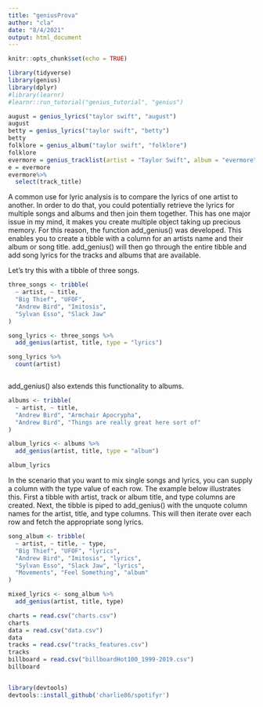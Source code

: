 ```yaml
---
title: "geniusProva"
author: "cla"
date: "8/4/2021"
output: html_document
---
```


```r
knitr::opts_chunk$set(echo = TRUE)
```

```r
library(tidyverse)
library(genius)
library(dplyr)
#library(learnr)
#learnr::run_tutorial("genius_tutorial", "genius")

```


```r
august = genius_lyrics("taylor swift", "august")
august
betty = genius_lyrics("taylor swift", "betty")
betty
folklore = genius_album("taylor swift", "folklore")
folklore
evermore = genius_tracklist(artist = "Taylor Swift", album = "evermore") 
e = evermore
evermore%>%
  select(track_title)

```

A common use for lyric analysis is to compare the lyrics of one artist to another. In order to do that, you could potentially retrieve the lyrics for multiple songs and albums and then join them together. This has one major issue in my mind, it makes you create multiple object taking up precious memory. For this reason, the function add_genius() was developed. This enables you to create a tibble with a column for an artists name and their album or song title. add_genius() will then go through the entire tibble and add song lyrics for the tracks and albums that are available.

Let’s try this with a tibble of three songs.
```r
three_songs <- tribble(
  ~ artist, ~ title,
  "Big Thief", "UFOF",
  "Andrew Bird", "Imitosis",
  "Sylvan Esso", "Slack Jaw"
)

song_lyrics <- three_songs %>% 
  add_genius(artist, title, type = "lyrics")

song_lyrics %>% 
  count(artist)



```

add_genius() also extends this functionality to albums.
```r
albums <- tribble(
  ~ artist, ~ title,
  "Andrew Bird", "Armchair Apocrypha",
  "Andrew Bird", "Things are really great here sort of"
)

album_lyrics <- albums %>% 
  add_genius(artist, title, type = "album")

album_lyrics
```
In the scenario that you want to mix single songs and lyrics, you can supply a column with the type value of each row. The example below illustrates this. First a tibble with artist, track or album title, and type columns are created. Next, the tibble is piped to add_genius() with the unquote column names for the artist, title, and type columns. This will then iterate over each row and fetch the appropriate song lyrics.
```r
song_album <- tribble(
  ~ artist, ~ title, ~ type,
  "Big Thief", "UFOF", "lyrics",
  "Andrew Bird", "Imitosis", "lyrics",
  "Sylvan Esso", "Slack Jaw", "lyrics",
  "Movements", "Feel Something", "album"
)

mixed_lyrics <- song_album %>% 
  add_genius(artist, title, type)
```


```r
charts = read.csv("charts.csv")
charts
data = read.csv("data.csv")
data
tracks = read.csv("tracks_features.csv")
tracks
billboard = read.csv("billboardHot100_1999-2019.csv")
billboard



```

```r
library(devtools)
devtools::install_github('charlie86/spotifyr')
```

